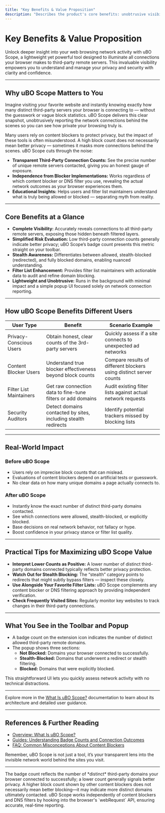 ```yaml
---
title: "Key Benefits & Value Proposition"
description: "Describes the product's core benefits: unobtrusive visibility into third-party network connections, clarity on how few or many remote servers are contacted, education on content blockers’ real impact, and utility for users and filter list maintainers who seek to understand or audit browsing security."
---
```


# Key Benefits & Value Proposition

Unlock deeper insight into your web browsing network activity with uBO Scope, a lightweight yet powerful tool designed to illuminate all connections your browser makes to third-party remote servers. This invaluable visibility empowers you to understand and manage your privacy and security with clarity and confidence.

---

## Why uBO Scope Matters to You

Imagine visiting your favorite website and instantly knowing exactly how many distinct third-party servers your browser is connecting to — without the guesswork or vague block statistics. uBO Scope delivers this clear snapshot, unobtrusively reporting the network connections behind the scenes so you can see how private your browsing truly is.

Many users rely on content blockers to protect privacy, but the impact of these tools is often misunderstood. A high block count does not necessarily mean better privacy — sometimes it masks more connections behind the scenes. uBO Scope cuts through the noise:

- **Transparent Third-Party Connection Counts:** See the precise number of unique remote servers contacted, giving you an honest gauge of exposure.
- **Independence from Blocker Implementations:** Works regardless of which content blocker or DNS filter you use, revealing the actual network outcomes as your browser experiences them.
- **Educational Insights:** Helps users and filter list maintainers understand what is truly being allowed or blocked — separating myth from reality.

---

## Core Benefits at a Glance

- **Complete Visibility:** Accurately reveals connections to all third-party remote servers, exposing those hidden beneath filtered layers.
- **Simplified Risk Evaluation:** Low third-party connection counts generally indicate better privacy; uBO Scope’s badge count presents this metric straight on your toolbar.
- **Stealth Awareness:** Differentiates between allowed, stealth-blocked (redirected), and fully blocked domains, enabling nuanced understanding.
- **Filter List Enhancement:** Provides filter list maintainers with actionable data to audit and refine domain blocking.
- **Lightweight and Unobtrusive:** Runs in the background with minimal impact and a simple popup UI focused solely on network connection reporting.

---

## How uBO Scope Benefits Different Users

| User Type              | Benefit                                                | Scenario Example                                            |
|------------------------|--------------------------------------------------------|-------------------------------------------------------------|
| Privacy-Conscious Users | Obtain honest, clear counts of the 3rd-party servers   | Quickly assess if a site connects to unexpected ad networks |
| Content Blocker Users   | Understand true blocker effectiveness beyond block counts | Compare results of different blockers using distinct server counts |
| Filter List Maintainers| Get raw connection data to fine-tune filters or add domains | Audit existing filter lists against actual network requests    |
| Security Auditors       | Detect domains contacted by sites, including stealth redirects | Identify potential trackers missed by blocking lists       |

---

## Real-World Impact

### Before uBO Scope
- Users rely on imprecise block counts that can mislead.
- Evaluations of content blockers depend on artificial tests or guesswork.
- No clear data on how many unique domains a page actually connects to.

### After uBO Scope
- Instantly know the exact number of distinct third-party domains contacted.
- See which connections were allowed, stealth-blocked, or explicitly blocked.
- Base decisions on real network behavior, not fallacy or hype.
- Boost confidence in your privacy stance or filter list quality.

---

## Practical Tips for Maximizing uBO Scope Value

- **Interpret Lower Counts as Positive:** A lower number of distinct third-party domains connected typically reflects better privacy protection.
- **Watch Out for Stealth Blocking:** The “stealth” category points to redirects that might subtly bypass filters — inspect these closely.
- **Use Alongside Your Favorite Filter Lists:** uBO Scope complements any content blocker or DNS filtering approach by providing independent verification.
- **Check Frequently Visited Sites:** Regularly monitor key websites to track changes in their third-party connections.

---

## What You See in the Toolbar and Popup

- A badge count on the extension icon indicates the number of distinct allowed third-party remote domains.
- The popup shows three sections:
  - **Not Blocked:** Domains your browser connected to successfully.
  - **Stealth-Blocked:** Domains that underwent a redirect or stealth filtering.
  - **Blocked:** Domains that were explicitly blocked.

This straightforward UI lets you quickly assess network activity with no technical distractions.

---

Explore more in the [What Is uBO Scope?](what-is-ubo-scope) documentation to learn about its architecture and detailed user guidance.


---

## References & Further Reading

- [Overview: What Is uBO Scope?](what-is-ubo-scope)
- [Guides: Understanding Badge Counts and Connection Outcomes](../guides/core-workflows/understanding-badge-and-outcomes)
- [FAQ: Common Misconceptions About Content Blockers](../getting-started/troubleshooting/common-setup-issues)

Remember, uBO Scope is not just a tool, it’s your transparent lens into the invisible network world behind the sites you visit.


---

<Note>
The badge count reflects the number of *distinct* third-party domains your browser connected to successfully; a lower count generally signals better privacy.
</Note>

<Warning>
A higher block count shown by other content blockers does not necessarily mean better blocking—it may indicate more distinct domains ultimately contacted.
</Warning>

<Info>
uBO Scope works independently of content blockers and DNS filters by hooking into the browser's `webRequest` API, ensuring accurate, real-time reporting.
</Info>

